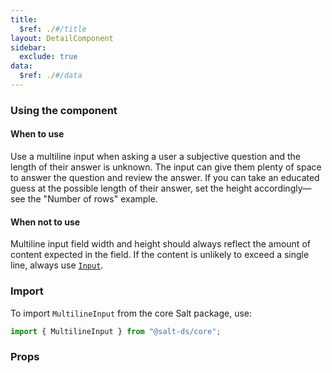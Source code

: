 ```yaml
---
title:
  $ref: ./#/title
layout: DetailComponent
sidebar:
  exclude: true
data:
  $ref: ./#/data
---
```


### Using the component

#### When to use

Use a multiline input when asking a user a subjective question and the length of their answer is unknown. The input can give them plenty of space to answer the question and review the answer. If you can take an educated guess at the possible length of their answer, set the height accordingly—see the "Number of rows" example.

#### When not to use

Multiline input field width and height should always reflect the amount of content expected in the field. If the content is unlikely to exceed a single line, always use [`Input`](../input).

### Import

To import `MultilineInput` from the core Salt package, use:

```js
import { MultilineInput } from "@salt-ds/core";
```

### Props

<PropsTable componentName="MultilineInput" />
